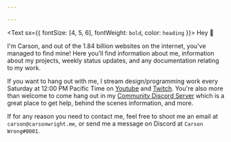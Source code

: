 ```yaml
---

---
```

<Text sx={{ fontSize: [4, 5, 6], fontWeight: `bold`, color: `heading` }}>
Hey 👋
</Text>

I'm Carson, and out of the 1.84 billion websites on the internet, you've managed to find mine! Here you'll find information about me, information about my projects, weekly status updates, and any documentation relating to my work.

If you want to hang out with me, I stream design/programming work every Saturday at 12:00 PM Pacific Time on [Youtube](https://www.youtube.com/channel/UChTQaAiwVOZLqh3gsNPd3Uw) and [Twitch](https://www.twitch.tv/carsonwrong). You're also more than welcome to come hang out in my [Community Discord Server](https://discord.gg/tfCnAxaYtR) which is a great place to get help, behind the scenes information, and more.

If for any reason you need to contact me, feel free to shoot me an email at `carson@carsonwright.me`, or send me a message on Discord at `Carson Wrong#0001`.
